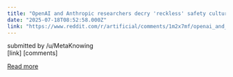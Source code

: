 ```yaml
---
title: "OpenAI and Anthropic researchers decry 'reckless' safety culture at Elon Musk's xAI"
date: "2025-07-18T08:52:58.000Z"
link: "https://www.reddit.com/r/artificial/comments/1m2x7mf/openai_and_anthropic_researchers_decry_reckless/"
---
```


submitted by    /u/MetaKnowing  
 [link]   [comments]

[Read more](https://www.reddit.com/r/artificial/comments/1m2x7mf/openai_and_anthropic_researchers_decry_reckless/)
